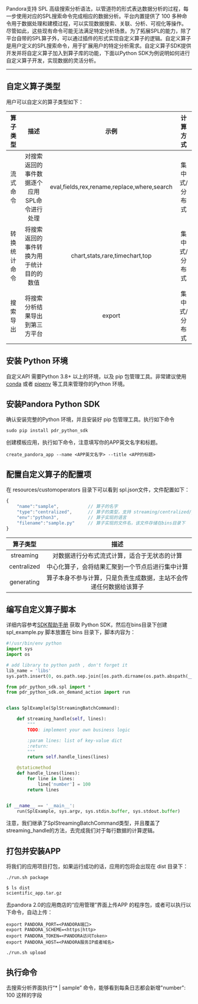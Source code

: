 Pandora支持 SPL 高级搜索分析语法，以管道符的形式表达数据分析的过程，每一步使用对应的SPL搜索命令完成相应的数据分析。平台内置提供了 100 多种命令用于数据处理和建模过程，可以实现数据搜索、关联、分析、可视化等操作。
尽管如此，这些现有命令可能无法满足特定分析场景。为了拓展SPL的能力，除了平台自带的SPL算子外，可以通过插件的形式实现自定义算子的逻辑。自定义算子是用户定义的SPL搜索命令，用于扩展用户的特定分析需求。自定义算子SDK提供开发并将自定义算子加入到算子库的功能，下面以Python SDK为例说明如何进行自定义算子开发，实现数据的灵活分析。

-----

## 自定义算子类型
用户可以自定义的算子类型如下：

|算子类型 |描述|示例|计算方式|
|:--:|:--:|:--:|:--:|
|流式命令|对搜索返回的事件数据逐个应用SPL命令进行处理|eval,fields,rex,rename,replace,where,search|集中式/分布式|
|转换统计命令|将搜索返回的事件转换为用于统计目的的数值|chart,stats,rare,timechart,top|集中式/分布式|
|搜索导出|将搜索分析结果导出到第三方平台|export|集中式/分布式|

## 安装 Python 环境

自定义API 需要Python 3.8+ 以上的环境，以及 pip 包管理工具。非常建议使用 [conda](https://docs.conda.io/projects/conda/en/latest/user-guide/install/) 或者 [pipenv](https://github.com/pypa/pipenv) 等工具来管理你的Python 环境。


## 安装Pandora Python SDK

确认安装完整的Python 环境，并且安装好 pip 包管理工具。执行如下命令

```shell
sudo pip install pdr_python_sdk
```

创建模板应用，执行如下命令，注意填写你的APP英文名字和标题。

```shell
create_pandora_app --name <APP英文名字> --title <APP的标题>
```


## 配置自定义算子的配置项

在 resources/customoperators 目录下可以看到 spl.json文件，文件配置如下：

```javascript
{
    "name":"sample",           // 算子的名字
    "type":"centralized",      // 算子的类型，支持 streaming/centralized/generating
    "env":"python3",           // 算子实现的语言
    "filename":"sample.py"     // 算子实现的文件名，该文件存储在bins目录下
}
```

|算子类型 |描述|
|:--:|:--:|
|streaming| 对数据进行分布式流式计算，适合于无状态的计算 | 
|centralized| 中心化算子，会将结果汇聚到一个节点后进行集中计算 |
|generating| 算子本身不参与计算，只是负责生成数据，主站不会传递任何数据给该算子 |

## 编写自定义算子脚本

详细内容参考[SDK帮助手册](/express/sdk/7282/custom-operators-sdk) 获取 Python SDK，然后在bins目录下创建spl_example.py 脚本放置在 bins 目录下，脚本内容为：

```python
#!/usr/bin/env python
import sys
import os

# add library to python path , don't forget it
lib_name = 'libs'
sys.path.insert(0, os.path.sep.join([os.path.dirname(os.path.abspath(__file__)), lib_name]))

from pdr_python_sdk.spl import *
from pdr_python_sdk.on_demand_action import run


class SplExample(SplStreamingBatchCommand):

    def streaming_handle(self, lines):
        """
        TODO: implement your own business logic

        :param lines: list of key-value dict
        :return:
        """
        return self.handle_lines(lines)

    @staticmethod
    def handle_lines(lines):
        for line in lines:
            line['number'] = 100
        return lines


if __name__ == '__main__':
    run(SplExample, sys.argv, sys.stdin.buffer, sys.stdout.buffer)
```

注意，我们继承了SplStreamingBatchCommand类型，并且覆盖了streaming_handle的方法，去完成我们对于每行数据的计算逻辑。

## 打包并安装APP

将我们的应用项目打包，如果运行成功的话，应用的包将会出现在 dist 目录下：

```shell
./run.sh package 

$ ls dist 
scientific_app.tar.gz
```

去pandora 2.0的应用商店的“应用管理”界面上传APP 的程序包，或者可以执行以下命令，自动上传：

```shell
export PANDORA_PORT=<PANDORA端口>
export PANDORA_SCHEME=<https|http>
export PANDORA_TOKEN=<PANDORA访问Token>
export PANDORA_HOST=<PANDORA服务IP或者域名>

./run.sh upload
```

## 执行命令

去搜索分析界面执行“* | sample” 命令，能够看到每条日志都会新增"number": 100 这样的字段